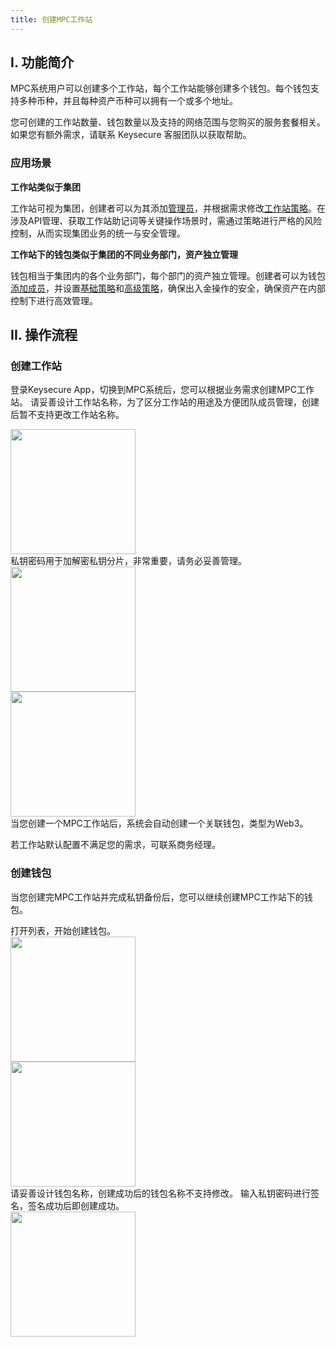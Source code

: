 ```yaml
---
title: 创建MPC工作站
---
```


## I. 功能简介

MPC系统用户可以创建多个工作站，每个工作站能够创建多个钱包。每个钱包支持多种币种，并且每种资产币种可以拥有一个或多个地址。

<Tip> 
您可创建的工作站数量、钱包数量以及支持的网络范围与您购买的服务套餐相关。如果您有额外需求，请联系 Keysecure 客服团队以获取帮助。
</Tip>

### 应用场景


**工作站类似于集团**

工作站可视为集团，创建者可以为其添加[管理员](/user-guide/mpc-wallet/wallet/become-admin)，并根据需求修改[工作站策略](/user-guide/mpc-wallet/strategy/edit-workspace-strategy)。在涉及API管理、获取工作站助记词等关键操作场景时，需通过策略进行严格的风险控制，从而实现集团业务的统一与安全管理。

**工作站下的钱包类似于集团的不同业务部门，资产独立管理**

钱包相当于集团内的各个业务部门，每个部门的资产独立管理。创建者可以为钱包[添加成员](/user-guide/mpc-wallet/wallet/add-user)，并设置[基础策略](/user-guide/mpc-wallet/strategy/approval-flow2)和[高级策略](/user-guide/mpc-wallet/strategy/approval-flow)，确保出入金操作的安全，确保资产在内部控制下进行高效管理。

## II. 操作流程

### 创建工作站

登录Keysecure App，切换到MPC系统后，您可以根据业务需求创建MPC工作站。
<Steps>
<Step title="命名工作站">
请妥善设计工作站名称，为了区分工作站的用途及方便团队成员管理，创建后暂不支持更改工作站名称。
<div className="w-full flex items-center justify-center"> 
<img src="/images/quickstart/mpc-main1_cn.png" width="200"/>
</div>
</Step>

<Step title="输入私钥密码">
私钥密码用于加解密私钥分片，非常重要，请务必妥善管理。
<div className="w-full flex items-center justify-center"> 
<img src="/images/quickstart/mpc-main3_cn.png" width="200"/> 
</div>
</Step>

<Step title="完成工作站创建">
<div className="w-full flex items-center justify-center"> 
<img src="/images/quickstart/mpc-main5_cn.png" width="200"/> 
</div>
<Note>
当您创建一个MPC工作站后，系统会自动创建一个关联钱包，类型为Web3。

若工作站默认配置不满足您的需求，可联系商务经理。
</Note>
</Step>
</Steps>

### 创建钱包

当您创建完MPC工作站并完成私钥备份后，您可以继续创建MPC工作站下的钱包。

<Steps>
<Step title="选择目标工作站">
打开列表，开始创建钱包。
<div className="w-full flex items-center justify-center"> 
<img src="/images/quickstart/mpc-sub3_cn.png" width="200"/> 
</div>
</Step>

<Step title="命名钱包">
<div className="w-full flex items-center justify-center"> 
<img src="/images/quickstart/mpc-sub5_cn.png" width="200"/> 
</div>
<Warning>
请妥善设计钱包名称，创建成功后的钱包名称不支持修改。
</Warning>
</Step>

<Step title="私钥签名创建">
输入私钥密码进行签名，签名成功后即创建成功。
<div className="w-full flex items-center justify-center"> 
<img src="/images/quickstart/mpc-sub6_cn.png" width="200"/>
</div>
</Step>
</Steps>
